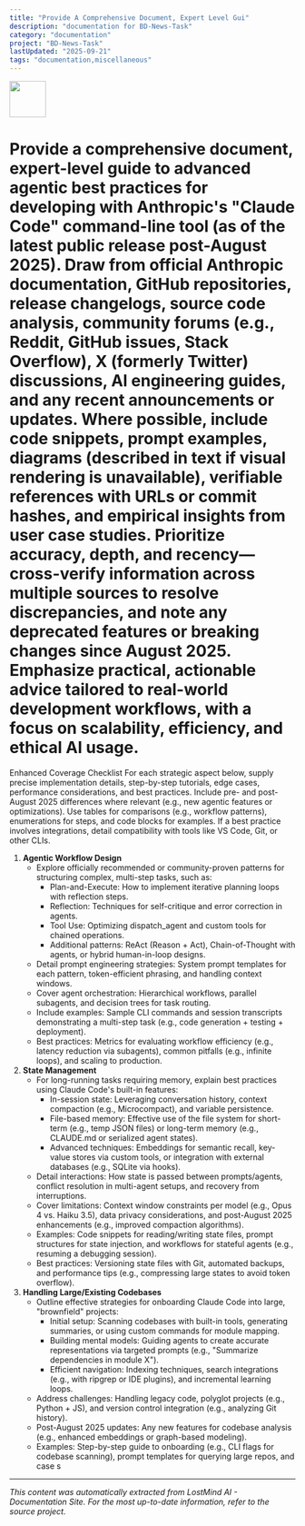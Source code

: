 ```yaml
---
title: "Provide A Comprehensive Document, Expert Level Gui"
description: "documentation for BD-News-Task"
category: "documentation"
project: "BD-News-Task"
lastUpdated: "2025-09-21"
tags: "documentation,miscellaneous"
---
```


<img src="https://r2cdn.perplexity.ai/pplx-full-logo-primary-dark%402x.png" style="height:64px;margin-right:32px"/>

# Provide a comprehensive document, expert-level guide to advanced agentic best practices for developing with Anthropic's "Claude Code" command-line tool (as of the latest public release post-August 2025). Draw from official Anthropic documentation, GitHub repositories, release changelogs, source code analysis, community forums (e.g., Reddit, GitHub issues, Stack Overflow), X (formerly Twitter) discussions, AI engineering guides, and any recent announcements or updates. Where possible, include code snippets, prompt examples, diagrams (described in text if visual rendering is unavailable), verifiable references with URLs or commit hashes, and empirical insights from user case studies. Prioritize accuracy, depth, and recency—cross-verify information across multiple sources to resolve discrepancies, and note any deprecated features or breaking changes since August 2025. Emphasize practical, actionable advice tailored to real-world development workflows, with a focus on scalability, efficiency, and ethical AI usage.

Enhanced Coverage Checklist
For each strategic aspect below, supply precise implementation details, step-by-step tutorials, edge cases, performance considerations, and best practices. Include pre- and post-August 2025 differences where relevant (e.g., new agentic features or optimizations). Use tables for comparisons (e.g., workflow patterns), enumerations for steps, and code blocks for examples. If a best practice involves integrations, detail compatibility with tools like VS Code, Git, or other CLIs.

1. **Agentic Workflow Design**
    - Explore officially recommended or community-proven patterns for structuring complex, multi-step tasks, such as:
        - Plan-and-Execute: How to implement iterative planning loops with reflection steps.
        - Reflection: Techniques for self-critique and error correction in agents.
        - Tool Use: Optimizing dispatch_agent and custom tools for chained operations.
        - Additional patterns: ReAct (Reason + Act), Chain-of-Thought with agents, or hybrid human-in-loop designs.
    - Detail prompt engineering strategies: System prompt templates for each pattern, token-efficient phrasing, and handling context windows.
    - Cover agent orchestration: Hierarchical workflows, parallel subagents, and decision trees for task routing.
    - Include examples: Sample CLI commands and session transcripts demonstrating a multi-step task (e.g., code generation + testing + deployment).
    - Best practices: Metrics for evaluating workflow efficiency (e.g., latency reduction via subagents), common pitfalls (e.g., infinite loops), and scaling to production.
2. **State Management**
    - For long-running tasks requiring memory, explain best practices using Claude Code's built-in features:
        - In-session state: Leveraging conversation history, context compaction (e.g., Microcompact), and variable persistence.
        - File-based memory: Effective use of the file system for short-term (e.g., temp JSON files) or long-term memory (e.g., CLAUDE.md or serialized agent states).
        - Advanced techniques: Embeddings for semantic recall, key-value stores via custom tools, or integration with external databases (e.g., SQLite via hooks).
    - Detail interactions: How state is passed between prompts/agents, conflict resolution in multi-agent setups, and recovery from interruptions.
    - Cover limitations: Context window constraints per model (e.g., Opus 4 vs. Haiku 3.5), data privacy considerations, and post-August 2025 enhancements (e.g., improved compaction algorithms).
    - Examples: Code snippets for reading/writing state files, prompt structures for state injection, and workflows for stateful agents (e.g., resuming a debugging session).
    - Best practices: Versioning state files with Git, automated backups, and performance tips (e.g., compressing large states to avoid token overflow).
3. **Handling Large/Existing Codebases**
    - Outline effective strategies for onboarding Claude Code into large, "brownfield" projects:
        - Initial setup: Scanning codebases with built-in tools, generating summaries, or using custom commands for module mapping.
        - Building mental models: Guiding agents to create accurate representations via targeted prompts (e.g., "Summarize dependencies in module X").
        - Efficient navigation: Indexing techniques, search integrations (e.g., with ripgrep or IDE plugins), and incremental learning loops.
    - Address challenges: Handling legacy code, polyglot projects (e.g., Python + JS), and version control integration (e.g., analyzing Git history).
    - Post-August 2025 updates: Any new features for codebase analysis (e.g., enhanced embeddings or graph-based modeling).
    - Examples: Step-by-step guide to onboarding (e.g., CLI flags for codebase scanning), prompt templates for querying large repos, and case s

---
*This content was automatically extracted from LostMind AI - Documentation Site. For the most up-to-date information, refer to the source project.*
